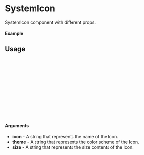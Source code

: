 
<Meta of={SystemIcon} title="SystemIcon" />

# SystemIcon

SystemIcon component with different props.

#### Example

<Canvas of={SystemIcon.Default} />

## Usage

```ts
import {SystemIcon} from "@dreampipcom/oneiros";

const Example = () => {
  return (
      <SystemIcon
        icon={ESystemIcon.account}
        theme={"light"}
        variant={"medium"}
      />
  );
};

export default Example;
```

#### Arguments

- **icon** - A string that represents the name of the Icon.
- **theme** - A string that represents the color scheme of the Icon.
- **size** - A string that represents the size contents of the Icon.